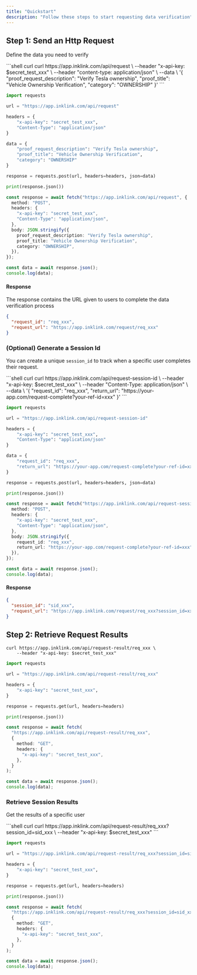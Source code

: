 ```yaml
---
title: "Quickstart"
description: "Follow these steps to start requesting data verification"
---
```


## Step 1: Send an Http Request

Define the data you need to verify

<CodeGroup>
```shell curl
curl https://app.inklink.com/api/request \
    --header "x-api-key: $secret_test_xxx" \
    --header "content-type: application/json" \
    --data \
'{
    "proof_request_description": "Verify Tesla ownership",
    "proof_title": "Vehicle Ownership Verification",
    "category": "OWNERSHIP"
}'
```

```python Python
import requests

url = "https://app.inklink.com/api/request"

headers = {
    "x-api-key": "secret_test_xxx",
    "Content-Type": "application/json"
}

data = {
    "proof_request_description": "Verify Tesla ownership",
    "proof_title": "Vehicle Ownership Verification",
    "category": "OWNERSHIP"
}

response = requests.post(url, headers=headers, json=data)

print(response.json())
```

```typescript TypeScript
const response = await fetch("https://app.inklink.com/api/request", {
  method: "POST",
  headers: {
    "x-api-key": "secret_test_xxx",
    "Content-Type": "application/json",
  },
  body: JSON.stringify({
    proof_request_description: "Verify Tesla ownership",
    proof_title: "Vehicle Ownership Verification",
    category: "OWNERSHIP",
  }),
});

const data = await response.json();
console.log(data);
```

</CodeGroup>

#### Response

The response contains the URL given to users to complete the data verification process

```json JSON
{
  "request_id": "req_xxx",
  "request_url": "https://app.inklink.com/request/req_xxx"
}
```

### (Optional) Generate a Session Id

You can create a unique `session_id` to track when a specific user completes their request.

<CodeGroup>
```shell curl
curl https://app.inklink.com/api/request-session-id \
    --header "x-api-key: $secret_test_xxx" \
    --header "Content-Type: application/json" \
    --data \
'{
  "request_id": "req_xxx",
  "return_url": "https://your-app.com/request-complete?your-ref-id=xxx"
}'
```

```python Python
import requests

url = "https://app.inklink.com/api/request-session-id"

headers = {
    "x-api-key": "secret_test_xxx",
    "Content-Type": "application/json"
}

data = {
    "request_id": "req_xxx",
    "return_url": "https://your-app.com/request-complete?your-ref-id=xxx"
}

response = requests.post(url, headers=headers, json=data)

print(response.json())
```

```typescript TypeScript
const response = await fetch("https://app.inklink.com/api/request-session-id", {
  method: "POST",
  headers: {
    "x-api-key": "secret_test_xxx",
    "Content-Type": "application/json",
  },
  body: JSON.stringify({
    request_id: "req_xxx",
    return_url: "https://your-app.com/request-complete?your-ref-id=xxx",
  }),
});

const data = await response.json();
console.log(data);
```

</CodeGroup>

#### Response

```json JSON
{
  "session_id": "sid_xxx",
  "request_url": "https://app.inklink.com/request/req_xxx?session_id=xxx"
}
```

## Step 2: Retrieve Request Results

<CodeGroup>

```shell curl
curl https://app.inklink.com/api/request-result/req_xxx \
    --header "x-api-key: $secret_test_xxx"
```

```python Python
import requests

url = "https://app.inklink.com/api/request-result/req_xxx"

headers = {
    "x-api-key": "secret_test_xxx",
}

response = requests.get(url, headers=headers)

print(response.json())
```

```typescript TypeScript
const response = await fetch(
  "https://app.inklink.com/api/request-result/req_xxx",
  {
    method: "GET",
    headers: {
      "x-api-key": "secret_test_xxx",
    },
  }
);

const data = await response.json();
console.log(data);
```

</CodeGroup>

### Retrieve Session Results

Get the results of a specific user

<CodeGroup>
  ```shell curl 
  curl https://app.inklink.com/api/request-result/req_xxx?session_id=sid_xxx \
      --header "x-api-key: $secret_test_xxx"
  ```

```python Python
import requests

url = "https://app.inklink.com/api/request-result/req_xxx?session_id=sid_xxx"

headers = {
    "x-api-key": "secret_test_xxx",
}

response = requests.get(url, headers=headers)

print(response.json())
```

```typescript TypeScript
const response = await fetch(
  "https://app.inklink.com/api/request-result/req_xxx?session_id=sid_xxx",
  {
    method: "GET",
    headers: {
      "x-api-key": "secret_test_xxx",
    },
  }
);

const data = await response.json();
console.log(data);
```

</CodeGroup>
